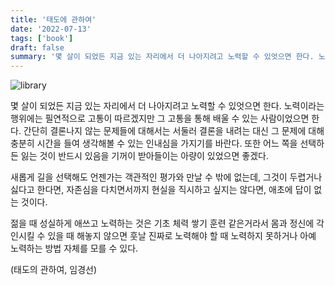 ```yaml
---
title: '태도에 관하여'
date: '2022-07-13'
tags: ['book']
draft: false
summary: '몇 살이 되었든 지금 있는 자리에서 더 나아지려고 노력할 수 있엇으면 한다. 노력이라는 행위에는 필연적으로 고통이 따르겠지만 그 고통을 통해 배울 수 있는 사람이었으면 한다.'
---
```


![library](/static/images/journey/lib.jpeg)

몇 살이 되었든 지금 있는 자리에서 더 나아지려고 노력할 수 있엇으면 한다. 노력이라는 행위에는 필연적으로 고통이 따르겠지만 그 고통을 통해 배울 수 있는 사람이었으면 한다. 간단히 결론나지 않는 문제들에 대해서는 서둘러 결론을 내려는 대신 그 문제에 대해 충분히 시간을 들여 생각해볼 수 있는 인내심을 가지기를 바란다. 또한 어느 쪽을 선택하든 잃는 것이 반드시 있음을 기꺼이 받아들이는 아량이 있었으면 좋겠다.

새롭게 길을 선택해도 언젠가는 객관적인 평가와 만날 수 밖에 없는데, 그것이 두렵거나 싫다고 한다면, 자존심을 다치면서까지 현실을 직시하고 싶지는 않다면, 애초에 답이 없는 것이다.

젊을 때 성실하게 애쓰고 노력하는 것은 기초 체력 쌓기 훈련 같은거라서 몸과 정신에 각인시킬 수 있을 때 해놓지 않으면 훗날 진짜로 노력해야 할 때 노력하지 못하거나 아예 노력하는 방법 자체를 모를 수 있다.

(태도의 관하여, 임경선)
